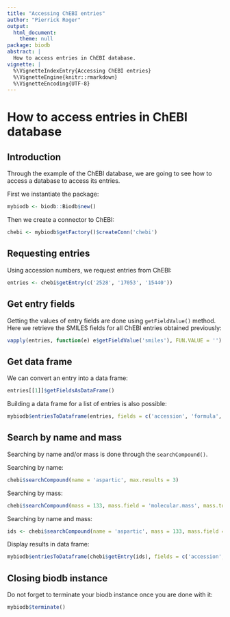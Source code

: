 ```yaml
---
title: "Accessing ChEBI entries"
author: "Pierrick Roger"
output:
  html_document:
    theme: null
package: biodb
abstract: |
  How to access entries in ChEBI database.
vignette: |
  %\VignetteIndexEntry{Accessing ChEBI entries}
  %\VignetteEngine{knitr::rmarkdown}
  %\VignetteEncoding{UTF-8}
---
```


# How to access entries in ChEBI database

## Introduction

Through the example of the ChEBI database, we are going to see how to access a database to access its entries.

First we instantiate the package:
```r
mybiodb <- biodb::Biodb$new()
```

Then we create a connector to ChEBI:
```r
chebi <- mybiodb$getFactory()$createConn('chebi')
```

## Requesting entries

Using accession numbers, we request entries from ChEBI:
```r
entries <- chebi$getEntry(c('2528', '17053', '15440'))
```

## Get entry fields

Getting the values of entry fields are done using `getFieldValue()` method.
Here we retrieve the SMILES fields for all ChEBI entries obtained previously:
```r
vapply(entries, function(e) e$getFieldValue('smiles'), FUN.VALUE = '')
```

## Get data frame

We can convert an entry into a data frame:
```r
entries[[1]]$getFieldsAsDataFrame()
```

Building a data frame for a list of entries is also possible:
```r
mybiodb$entriesToDataframe(entries, fields = c('accession', 'formula', 'molecular.mass', 'inchikey', 'kegg.compound.id'))
```

## Search by name and mass

Searching by name and/or mass is done through the `searchCompound()`.

Searching by name:
```r
chebi$searchCompound(name = 'aspartic', max.results = 3)
```

Searching by mass:
```r
chebi$searchCompound(mass = 133, mass.field = 'molecular.mass', mass.tol = 0.3, max.results = 3)
```

Searching by name and mass:
```r
ids <- chebi$searchCompound(name = 'aspartic', mass = 133, mass.field = 'molecular.mass', mass.tol = 0.3, max.results = 3)
```
Display results in data frame:
```r
mybiodb$entriesToDataframe(chebi$getEntry(ids), fields = c('accession', 'molecular.mass', 'name'))
```

## Closing biodb instance

Do not forget to terminate your biodb instance once you are done with it:
```r
mybiodb$terminate()
```
